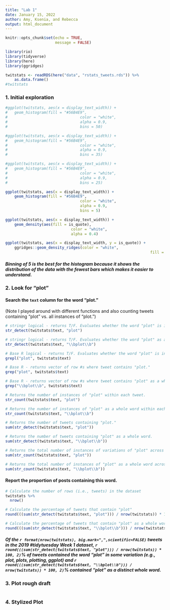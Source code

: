 ```yaml
---
title: "Lab 1"
date: January 15, 2022
author: Amy, Ksenia, and Rebecca
output: html_document
---
```


```r
knitr::opts_chunk$set(echo = TRUE,
                      message = FALSE)

library(rio)
library(tidyverse)
library(here)
library(ggridges)
```

```r
twitstats <- readRDS(here("data", "rstats_tweets.rds")) %>% 
	as.data.frame()
#twitstats
```

### 1. Initial exploration  
```r
#ggplot(twitstats, aes(x = display_text_width)) +
#	geom_histogram(fill = "#56B4E9",
#								 color = "white",
#								 alpha = 0.9,
#								 bins = 50)

#ggplot(twitstats, aes(x = display_text_width)) +
#	geom_histogram(fill = "#56B4E9",
#								 color = "white",
#								 alpha = 0.9,
#								 bins = 35)

#ggplot(twitstats, aes(x = display_text_width)) +
#	geom_histogram(fill = "#56B4E9",
#								 color = "white",
#								 alpha = 0.9,
#								 bins = 25)

ggplot(twitstats, aes(x = display_text_width)) +
	geom_histogram(fill = "#56B4E9",
								 color = "white",
								 alpha = 0.9,
								 bins = 5)

ggplot(twitstats, aes(x = display_text_width)) +
	geom_density(aes(fill = is_quote),
							 color = "white",
							 alpha = 0.4)

ggplot(twitstats, aes(x = display_text_width, y = is_quote)) +
	ggridges::geom_density_ridges(color = "white",
																fill = "#A9E5C5")

```

##### Binning of 5 is the best for the histogram because it shows the distribution of the data with the fewest bars which makes it easier to understand.

### 2. Look for "plot"  

#### Search the `text` column for the word “plot.” 
(Note I played around with different functions and also counting tweets containing "plot" vs. all instances of "plot.")
```r
# stringr logical - returns T/F. Evaluates whether the word "plot" is in the tweet. 
str_detect(twitstats$text, "plot")

# stringr logical - returns T/F. Evaluates whether the word "plot" as a whole word is in the tweet. 
str_detect(twitstats$text, "\\bplot\\b")

# Base R logical - returns T/F. Evaluates whether the word "plot" is in the tweet.
grepl("plot", twitstats$text)

# Base R - returns vector of row #s where tweet contains "plot." 
grep("plot", twitstats$text)

# Base R - returns vector of row #s where tweet contains "plot" as a whole word.  
grep("\\bplot\\b", twitstats$text)

# Returns the number of instances of "plot" within each tweet. 
str_count(twitstats$text, "plot")

# Returns the number of instances of "plot" as a whole word within each tweet. 
str_count(twitstats$text, "\\bplot\\b")
```

```r
# Returns the number of tweets containing "plot."
sum(str_detect(twitstats$text, "plot"))

# Returns the number of tweets containing "plot" as a whole word. 
sum(str_detect(twitstats$text, "\\bplot\\b"))

# Returns the total number of instances of variations of "plot" across all tweets. 
sum(str_count(twitstats$text, "plot"))

# Returns the total number of instances of "plot" as a whole word across all tweets.
sum(str_count(twitstats$text, "\\bplot\\b"))
```

#### Report the proportion of posts containing this word.
```r
# Calculate the number of rows (i.e., tweets) in the dataset
twitstats %>% 
  nrow()

# Calculate the percentage of tweets that contain "plot"
round(((sum(str_detect(twitstats$text, "plot"))) / nrow(twitstats)) * 100, 2)

# Calculate the percentage of tweets that contain "plot" as a whole word
round(((sum(str_detect(twitstats$text, "\\bplot\\b"))) / nrow(twitstats)) * 100, 2)
```

##### Of the `r format(nrow(twitstats), big.mark=",",scientific=FALSE)` tweets in the 2019 #tidytuesday Week 1 dataset, `r round(((sum(str_detect(twitstats$text, "plot"))) / nrow(twitstats)) * 100, 2)`% of tweets contained the word "plot" in some variation (e.g., plot, plots, plotting, ggplot) and `r round(((sum(str_detect(twitstats$text, "\\bplot\\b"))) / nrow(twitstats)) * 100, 2)`% contained "plot" as a distinct whole word.  

### 3. Plot rough draft
```r
  
```

### 4. Stylized Plot
```r

```

